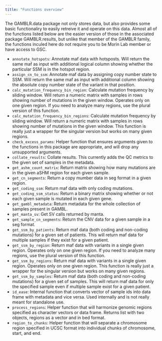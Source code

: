 ```yaml
---
title: "Functions overview"
---
```


The GAMBLR.data package not only stores data, but also provides some basic
functionaliry to easily retreive it and operate on this data. Almost all of the
functions listed below are the easier version of those in the associated package
GAMBLR.results, but unlike that member of the GAMBLR family, the functions
inculed here do not require you to be Morin Lab member or have access to GSC.

* `annotate_hotspots`: Annotate maf data with hotsposts. Will return the same
maf as input with additional logical column showing whether the particular SSM
is in the hotspot region.
* `assign_cn_to_ssm`: Annotate maf data by assigning copy number state to SSM.
Will return the same maf as input with additional column showing the absolute
copy number state of the variant in that position.
* `calc_mutation_frequency_bin_region`: Calculate mutation frequency by sliding
window. Will return a numeric matrix with samples in rows showing number of
mutations in the given window. Operates only on one given region. If you need to
analyze many regions, use the plural version of this function.
* `calc_mutation_frequency_bin_regions`: Calculate mutation frequency by sliding
window. Will return a numeric matrix with samples in rows showing number of
mutations in the given window. This function is really just a wrapper for the
singular version but works on many given regions.
* `check_excess_params`: Helper function that ensures arguments given to the
functions in this package are appropriate, and will drop any unsupported
arguments.
* `collate_results`: Collate results. This currently adds the QC metrics to the
given set of samples in the metadata.
* `get_ashm_count_matrix`: Return matrix showing how many mutations are in the
given aSHM region for each given sample.
* `get_cn_segments`: Return a copy mumber data in seg format in a given region.
* `get_coding_ssm`: Return maf data with only coding mutations.
* `get_coding_ssm_status`: Return a binary matrix showing whether or not each
given sample is mutated in each given gene.
* `get_gambl_metadata`: Return metadata for the whole collection of samples
present in GAMBL.
* `get_manta_sv`: Get SV calls returned by manta.
* `get_sample_cn_segments`: Return the CNV data for a given sample in a seg
format.
* `get_ssm_by_patients`: Return maf data (both coding and non-coding mutations)
for a given set of patients. This will return maf data for multiple samples if
they exist for a given patient.
* `get_ssm_by_region`: Return maf data with variants in a single given region.
Operates only on one given region. If you need to analyze many regions, use the
plural version of this function.
* `get_ssm_by_regions`: Return maf data with variants in a single given region.
Operates only on one given region. This function is really just a wrapper for the
singular version but works on many given regions.
* `get_ssm_by_samples`: Return maf data (both coding and non-coding mutations)
for a given set of samples. This will return maf data for only the specified
sample even if multiple sample exist for a given patient.
* `id_ease`: Internal function that converts vector of sample ids into data
frame with metadata and vice versa. Used internally and is not really meant for
standalone use.
* `process_regions`: Helper function that will  harmonize genomic regions
specified as character vectors or data frame. Returns list with two objects,
regions as a vector and in bed format.
* `region_to_chunks`: Helper function that will separate a chromosome region
specified in UCSC format into individual chunks of chromosome, start, and end.
